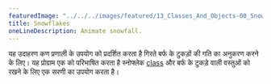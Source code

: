 ---
featuredImage: "../../../images/featured/13_Classes_And_Objects-00_Snowflakes-thumbnail.png"
title: Snowflakes
oneLineDescription: Animate snowfall.
---

यह उदाहरण कण प्रणाली के उपयोग को प्रदर्शित करता है
गिरते बर्फ के टुकड़ों की गति का अनुकरण करने के लिए। यह प्रोग्राम एक को परिभाषित करता है
स्नोफ्लेक <a href='https://p5js.org/reference/#/p5/class'>class</a>
और बर्फ के टुकड़े वाली वस्तुओं को रखने के लिए एक सरणी का उपयोग करता है।